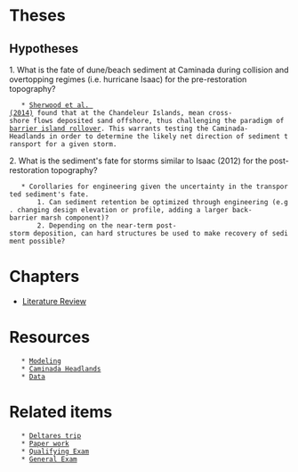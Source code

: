 = Theses =

== Hypotheses ==
1. What is the fate of dune/beach sediment at Caminada during collision and overtopping regimes (i.e. hurricane Isaac) for the pre-restoration topography?
	* [[Sherwood et al. (2014)]] found that at the Chandeleur Islands, mean cross-shore flows deposited sand offshore, thus challenging the paradigm of [[barrier island rollover]]. This warrants testing the Caminada-Headlands in order to determine the likely net direction of sediment transport for a given storm.

2. What is the sediment's fate for storms similar to Isaac (2012) for the post-restoration topography?
	* Corollaries for engineering given the uncertainty in the transported sediment's fate.
		1. Can sediment retention be optimized through engineering (e.g. changing design elevation or profile, adding a larger back-barrier marsh component)?
		2. Depending on the near-term post-storm deposition, can hard structures be used to make recovery of sediment possible?

= Chapters =
* [[Literature Review]]

= Resources =
	* [[Modeling]]
	* [[Caminada Headlands]]
	* [[Phd data|Data]]

= Related items =
	* [[Deltares trip]]
	* [[Paper work]]
	* [[Qualifying Exam]]
	* [[general_exam|General Exam]]
